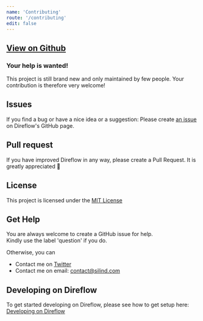 ```yaml
---
name: 'Contributing'
route: '/contributing'
edit: false
---
```


## [View on Github](https://github.com/Silind-Software/direflow)

### Your help is wanted!
This project is still brand new and only maintained by few people.
Your contribution is therefore very welcome!

## Issues
If you find a bug or have a nice idea or a suggestion:
Please create [an issue](https://github.com/Silind-Software/direflow/issues/new) on Direflow's GitHub page.

## Pull request
If you have improved Direflow in any way, please create a Pull Request.
It is greatly appreciated 💜

## License

This project is licensed under the [MIT License](https://github.com/Silind-Software/direflow/blob/master/LICENSE)

## Get Help
You are always welcome to create a GitHub issue for help.  
Kindly use the label 'question' if you do.
  
Otherwise, you can

- Contact me on [Twitter](https://twitter.com/silindsoftware)
- Contact me on email: [contact@silind.com](contact@silind.com)

## Developing on Direflow
To get started developing on Direflow, please see how to get setup here:
[Developing on Direflow](https://github.com/Silind-Software/direflow/blob/master/CONTRIBUTING.md#developing-on-direflow)
